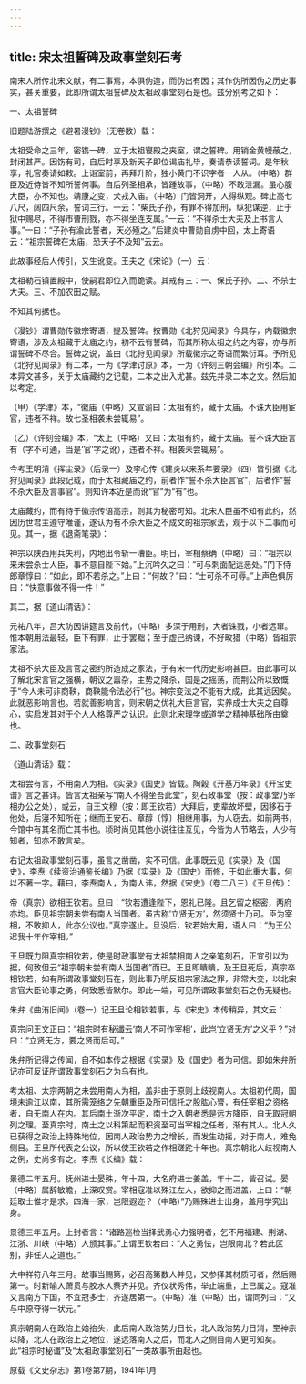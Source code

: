 ```yaml
---
---
---
```

title: 宋太祖誓碑及政事堂刻石考
---




南宋人所传北宋文献，有二事焉，本俱伪造，而伪出有因；其作伪所因伪之历史事实，甚关重要，此即所谓太祖誓碑及太祖政事堂刻石是也。兹分别考之如下：

一、太祖誓碑

旧题陆游撰之《避暑漫钞》（无卷数）载：





太祖受命之三年，密镌一碑，立于太祖寝殿之夹室，谓之誓碑。用销金黄幔蔽之，封闭甚严。因饬有司，自后时享及新天子即位谒庙礼毕，奏请恭读誓词。是年秋享，礼官奏请如敕。上诣室前，再拜升阶，独小黄门不识字者一人从。（中略）群臣及近侍皆不知所誓何事。自后列圣相承，皆踵故事，（中略）不敢泄漏。虽心腹大臣，亦不知也。靖康之变，犬戎入庙。（中略）门皆洞开，人得纵观。碑止高七八尺，阔四尺余，誓词三行。一云：“柴氏子孙，有罪不得加刑，纵犯谋逆，止于狱中赐尽，不得市曹刑戮，亦不得坐连支属。”一云：“不得杀士大夫及上书言人事。”一曰：“子孙有渝此誓者，天必殛之。”后建炎中曹勋自虏中回，太上寄语云：“祖宗誓碑在太庙，恐天子不及知”云云。





此故事经后人传引，又生讹变。王夫之《宋论》（一）云：





太祖勒石镇置殿中，使嗣君即位入而跪读。其戒有三：一、保氏子孙。二、不杀士大夫。三、不加农田之赋。





不知其何据也。

《漫钞》谓曹勋传徽宗寄语，提及誓碑。按曹勋《北狩见闻录》今具存，内载徽宗寄语，涉及太祖藏于太庙之约，初不云有誓碑，而其所称太祖之约之内容，亦与所谓誓碑不尽合。誓碑之说，盖由《北狩见闻录》所载徽宗之寄语而繁衍耳。予所见《北狩见闻录》有二本，一为《学津讨原》本，一为《许刻三朝会编》所引本。二本异文甚多，关于太庙藏约之记载，二本之出入尤甚。兹先并录二本之文。然后加以考定。

（甲）《学津》本，“徽庙（中略）又宣谕曰：太祖有约，藏于太庙。不诛大臣用宦官，违者不祥。故七圣相袭未尝辄易”。

（乙）《许刻会编》本，“太上（中略）又曰：太祖有约，藏于太庙。誓不诛大臣言有（字不可通，当是‘官’字之讹），违者不祥。相袭未尝辄易”。

今考王明清《挥尘录》（后录一）及李心传《建炎以来系年要录》（四）皆引据《北狩见闻录》此段记载，而于太祖藏庙之约，前者作“誓不杀大臣言官”，后者作“誓不杀大臣及言事官”。则知许本近是而讹“官”为“有”也。

太庙藏约，而有待于徽宗传语高宗，则其为秘密可知。北宋人臣虽不知有此约，然因历世君主遵守唯谨，遂认为有不杀大臣之不成文的祖宗家法，观于以下二事而可见。其一，据《退斋笔录》：





神宗以陕西用兵失利，内地出令斩一漕臣。明日，宰相蔡确（中略）曰：“祖宗以来未尝杀士人臣，事不意自陛下始。”上沉吟久之曰：“可与刺面配远恶处。”门下侍郎章惇曰：“如此，即不若杀之。”上曰：“何故？”曰：“士可杀不可辱。”上声色俱厉曰：“快意事做不得一件！”





其二，据《道山清话》：





元祐八年，吕大防因讲筵言及前代，（中略）多深于用刑，大者诛戮，小者远窜。惟本朝用法最轻，臣下有罪，止于罢黜；至于虚己纳谏，不好畋猎（中略）皆祖宗家法。

太祖不杀大臣及言官之密约所造成之家法，于有宋一代历史影响甚巨。由此事可以了解北宋言官之强横，朝议之嚣杂，主势之降杀，国是之摇荡，而荆公所以致慨于“今人未可非商鞅，商鞅能令法必行”也。神宗变法之不能有大成，此其远因矣。此就恶影响言也。若就善影响言，则宋朝之优礼大臣言官，实养成士大夫之自尊心，实启发其对于个人人格尊严之认识。此则北宋理学或道学之精神基础所由奠也。

二、政事堂刻石

《道山清话》载：





太祖尝有言，不用南人为相。《实录》《国史》皆载。陶榖《开基万年录》《开宝史谱》言之甚详。皆言太祖亲写“南人不得坐吾此堂”，刻石政事堂（按：政事堂乃宰相办公之处），或云，自王文穆（按：即王钦若）大拜后，吏辈故坏壁，因移石于他处，后寖不知所在；继而王安石、章醇〔惇〕相继用事，为人窃去。如前两书，今馆中有其名而亡其书也。顷时尚见其他小说往往互见，今皆为人节略去，人少有知者，知亦不敢言矣。





右记太祖政事堂刻石事，虽言之凿凿，实不可信。此事既云见《实录》及《国史》，李焘《续资治通鉴长编》乃据《实录》及《国史》而修，于如此重大事，何以不著一字。藉曰，李焘南人，为南人讳，然据《宋史》（卷二八三）《王旦传》：





帝（真宗）欲相王钦若。旦曰：“钦若遭逢陛下，恩礼已隆。且乞留之枢密，两府亦均。臣见祖宗朝未尝有南人当国者。虽古称‘立贤无方’，然须贤士乃可。臣为宰相，不敢抑人，此亦公议也。”真宗遂止。旦没后，钦若始大用，语人曰：“为王公迟我十年作宰相。”





王旦既力阻真宗相钦若，使是时政事堂有太祖禁相南人之亲笔刻石，正宜引以为据，何致但云“祖宗朝未尝有南人当国者”而已。王旦即瞶瞶，及王旦死后，真宗卒相钦若，如有所谓政事堂刻石在，则此事乃明反祖宗家法之罪，非常大变，以北宋言官大臣论事之勇，何致悉皆默尔。即此一端，可见所谓政事堂刻石之伪无疑也。

朱弁《曲洧旧闻》（卷一）记王旦论相钦若事，与《宋史》本传稍异，其文云：





真宗问王文正曰：“祖宗时有秘谶云‘南人不可作宰相’，此岂‘立贤无方’之义乎？”对曰：“立贤无方，要之贤而后可。”





朱弁所记得之传闻，自不如本传之根据《实录》及《国史》者为可信。即如朱弁所记亦可反证所谓政事堂刻石之为乌有也。

考太祖、太宗两朝之未尝用南人为相，盖非由于原则上歧视南人。太祖初代周，国境未逾江以南，其所需笼络之先朝重臣及所可信托之股肱心膂，有任宰相之资格者，自无南人在内。其后南土渐次平定，南士之入朝者悉是远方降臣，自无取冠朝列之理。至真宗时，南土之以科第起而积资至可当宰相之任者，渐有其人。北人久已获得之政治上特殊地位，因南人政治势力之增长，而发生动摇，对于南人，难免侧目。王旦所代表之公议，所以使王钦若之作相蹉跎十年也。真宗朝北人歧视南人之例，史尚多有之。李焘《长编》载：





景德二年五月。抚州进士晏殊，年十四，大名府进士姜盖，年十二，皆召试。晏（中略）属辞敏瞻，上深叹赏。宰相寇准以殊江左人，欲抑之而进盖，上曰：“朝廷取士惟才是求。四海一家，岂限遐迩？（中略）”乃赐殊进士出身，盖用学究出身。





景德三年五月。上封者言：“诸路巡检当择武勇心力强明者，乞不用福建、荆湖、江浙、川峡（中略）人颁其事。”上谓王钦若曰：“人之勇怯，岂限南北？若此区别，非任人之道也。”

大中祥符八年三月。故事当赐第，必召高第数人并见，又参择其材质可者，然后赐第一。时新喻人萧贯与胶水人蔡齐并见。齐仪状秀伟，举止端重，上已属之。寇准又言南方下国，不宜冠多士，齐遂居第一。（中略）准（中略）出，谓同列曰：“又与中原夺得一状元。”

真宗朝南人在政治上始抬头，此后南人政治势力日长，北人政治势力日消，至神宗以降，北人在政治上之地位，遂远落南人之后，而北人之侧目南人更可知矣。此“祖宗时秘谶”及“太祖政事堂刻石”一类故事所由起也。





原载《文史杂志》第1卷第7期，1941年1月